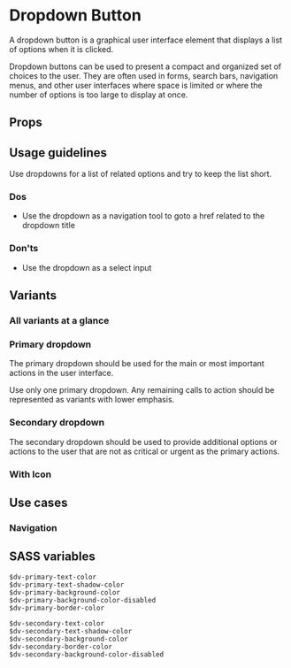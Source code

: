 

<Meta of={DropdownButtonStories} />

# Dropdown Button

A dropdown button is a graphical user interface element that displays a list of options when it is clicked.

Dropdown buttons can be used to present a compact and organized set of choices to the user. They are
often used in forms, search bars, navigation menus, and other user interfaces where space is limited or where the number
of options is too large to display at once.

<Canvas of={DropdownButtonStories.Default} />

## Props

<Controls />

## Usage guidelines
Use dropdowns for a list of related options and try to keep the list short.

### Dos
- Use the dropdown as a navigation tool to goto a href related to the dropdown title

### Don'ts

- Use the dropdown as a select input

## Variants

### All variants at a glance

<Canvas of={DropdownButtonStories.Variants} />

### Primary dropdown

The primary dropdown should be used for the main or most important actions in the user interface.

Use only one primary dropdown. Any remaining calls to action should be represented as variants with lower emphasis.

<Canvas of={DropdownButtonStories.Primary} />

### Secondary dropdown

The secondary dropdown should be used to provide additional options or actions to the user that are not as critical or
urgent as the primary actions.

<Canvas of={DropdownButtonStories.Secondary} />

### With Icon

<Canvas of={DropdownButtonStories.WithIcon} />

## Use cases

### Navigation

<Canvas of={DropdownButtonStories.Navigation} />

## SASS variables

```
$dv-primary-text-color
$dv-primary-text-shadow-color
$dv-primary-background-color
$dv-primary-background-color-disabled
$dv-primary-border-color

$dv-secondary-text-color
$dv-secondary-text-shadow-color
$dv-secondary-background-color
$dv-secondary-border-color
$dv-secondary-background-color-disabled
```
